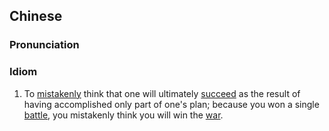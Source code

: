 {{also|自以为得计}}
==Chinese==
{{zh-forms|s=自以为得计|type=1211}}

===Pronunciation===
{{zh-pron
|m=zì yǐwéi dé jì
|cat=id
}}

===Idiom===
{{zh-idiom}}

# To [[mistakenly]] think that one will ultimately [[succeed]] as the result of having accomplished only part of one's plan; because you won a single [[battle]], you mistakenly think you will win the [[war]].